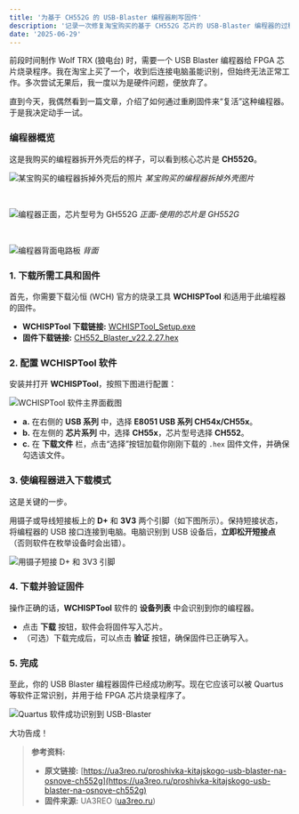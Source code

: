 ```yaml
---
title: '为基于 CH552G 的 USB-Blaster 编程器刷写固件'
description: '记录一次修复淘宝购买的基于 CH552G 芯片的 USB-Blaster 编程器的过程，通过 WCHISPTool 重新刷写固件使其恢复正常功能。'
date: '2025-06-29'
---
```



前段时间制作 Wolf TRX (狼电台) 时，需要一个 USB Blaster 编程器给 FPGA 芯片烧录程序。我在淘宝上买了一个，收到后连接电脑虽能识别，但始终无法正常工作。多次尝试无果后，我一度以为是硬件问题，便放弃了。

直到今天，我偶然看到一篇文章，介绍了如何通过重刷固件来“复活”这种编程器。于是我决定动手一试。

### 编程器概览

这是我购买的编程器拆开外壳后的样子，可以看到核心芯片是 **CH552G**。

![某宝购买的编程器拆掉外壳后的照片](https://img.cattk.com/20241102/AQAD_7sxG4XRAAFXfg.jpg "编程器拆解图")
*某宝购买的编程器拆掉外壳图片*

<br />

![编程器正面，芯片型号为 GH552G](https://img.cattk.com/20241102/AQAD_rsxG4XRAAFXfg.jpg "正面-使用的芯片是GH552G")
*正面-使用的芯片是 GH552G*

<br />

![编程器背面电路板](https://img.cattk.com/20241102/AQAD_bsxG4XRAAFXfg.jpg "背面")
*背面*

### 1. 下载所需工具和固件

首先，你需要下载沁恒 (WCH) 官方的烧录工具 **WCHISPTool** 和适用于此编程器的固件。

- **WCHISPTool 下载链接:** [WCHISPTool_Setup.exe](https://www.dropbox.com/scl/fi/174bpr6hi83atrn8znhzi/WCHISPTool_Setup.exe?rlkey=rdyjww4dxrcxmkmlpldggqyfe&dl=0)
- **固件下载链接:** [CH552_Blaster_v22.2.27.hex](https://www.dropbox.com/scl/fi/htm29q7aygb08amn6c5kz/CH552_Blaster_v22.2.27.hex?rlkey=rj66oquduqwv5rr5w5qe68s1s&dl=0)

### 2. 配置 WCHISPTool 软件

安装并打开 **WCHISPTool**，按照下图进行配置：

![WCHISPTool 软件主界面截图](https://img.cattk.com/20241102/AQAD_LsxG4XRAAFXfg.jpg "WCHISPTool 软件界面")

- **a.** 在右侧的 **USB 系列** 中，选择 **E8051 USB 系列 CH54x/CH55x**。
- **b.** 在左侧的 **芯片系列** 中，选择 **CH55x**，芯片型号选择 **CH552**。
- **c.** 在 **下载文件** 栏，点击“选择”按钮加载你刚刚下载的 `.hex` 固件文件，并确保勾选该文件。

### 3. 使编程器进入下载模式

这是关键的一步。

用镊子或导线短接板上的 **D+** 和 **3V3** 两个引脚（如下图所示）。保持短接状态，将编程器的 USB 接口连接到电脑。电脑识别到 USB 设备后，**立即松开短接点**（否则软件在枚举设备时会出错）。

![用镊子短接 D+ 和 3V3 引脚](https://img.cattk.com/20241102/AQAD-7sxG4XRAAFXfg.jpg "短接 D+ 和 3V3 引脚")

### 4. 下载并验证固件

操作正确的话，**WCHISPTool** 软件的 **设备列表** 中会识别到你的编程器。

- 点击 **下载** 按钮，软件会将固件写入芯片。
- （可选）下载完成后，可以点击 **验证** 按钮，确保固件已正确写入。

### 5. 完成

至此，你的 USB Blaster 编程器固件已经成功刷写。现在它应该可以被 Quartus 等软件正常识别，并用于给 FPGA 芯片烧录程序了。

![Quartus 软件成功识别到 USB-Blaster](https://img.cattk.com/20241102/AQAD-rsxG4XRAAFXfg.jpg "Quartus 成功识别")

大功告成！

> **参考资料:**
>
> - **原文链接:** [https://ua3reo.ru/proshivka-kitajskogo-usb-blaster-na-osnove-ch552g](https://ua3reo.ru/proshivka-kitajskogo-usb-blaster-na-osnove-ch552g)
> - **固件来源:** UA3REO ([ua3reo.ru](https://ua3reo.ru))
